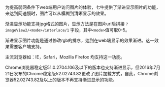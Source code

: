 为提高弱网条件下web端用户访问图片的体验，七牛提供了渐进显示图片的功能，来达到网速慢时，图片可以从模糊到清晰显示的效果。

渐进显示功能支持jpg格式的图片，显示方法是在图片url后拼接  `?imageView2/<mode>/interlace/1` 字段，其中`<mode>`值可取0-5。  
  
渐进显示图片功能是通过修改rgb的排序，达到在web端显示的效果渐进。这一效果需要客户端支持。

主流浏览器如：IE，Safari，Mozilla Firefox 均支持这一功能。 

Chrome浏览器稳定版51.0.2704.106及以下的版本也支持渐进显示，但2016年7月21日发布的Chrome稳定版52.02743.82更改了图片加载方式，自此，Chrome浏览器52.02743.82及以上的版本不再支持渐进显示的功能。

